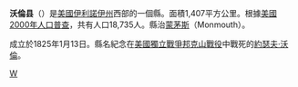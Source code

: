 {{noteTA
|T=zh-hans:沃伦县 (伊利诺伊州);zh-hk:沃倫縣 (伊利諾伊州);zh-tw:沃倫郡 (伊利諾州);
|1=zh-hans:县;zh-hk:縣;zh-tw:郡;
}}

{{Otheruses|沃倫縣|subject=美國伊利諾伊州的一個縣|other=同名的縣}}
{{Infobox U.S. County|
 county  = 沃倫縣|
 state = 伊利諾伊州 |
 en county = Warren County|
 en state = Illinois|
 seal = |
 map = Warren County Illinois.png |
 map size = 100|

 founded = 1825|
 seat = [[Monmouth,_Illinois|Monmouth]] | 
 area mi=543 |
 area land mi =542 |
 area water mi =1 |
 area percentage = 0.12% |
 census yr = 2000|
 pop = 18735 |
 density km2 =13|
 web = www.warrencountyil.com|
|}}

'''沃倫县'''（{{lang-en|Warren County}}）是[[美國|美國]][[伊利諾伊州|伊利諾伊州]]西部的一個縣。面積1,407平方公里。根據[[美國2000年人口普查|美國2000年人口普查]]，共有人口18,735人。縣治[[蒙茅斯_(伊利諾伊州)|蒙茅斯]]（Monmouth）。

成立於1825年1月13日。縣名紀念在[[美國獨立戰爭|美國獨立戰爭]][[邦克山戰役|邦克山戰役]]中戰死的[[約瑟夫·沃倫|約瑟夫·沃倫]]。

{{伊利诺伊州}}
{{沃倫縣 (伊利諾伊州)}}

[[Category:伊利諾州行政區劃|W]]